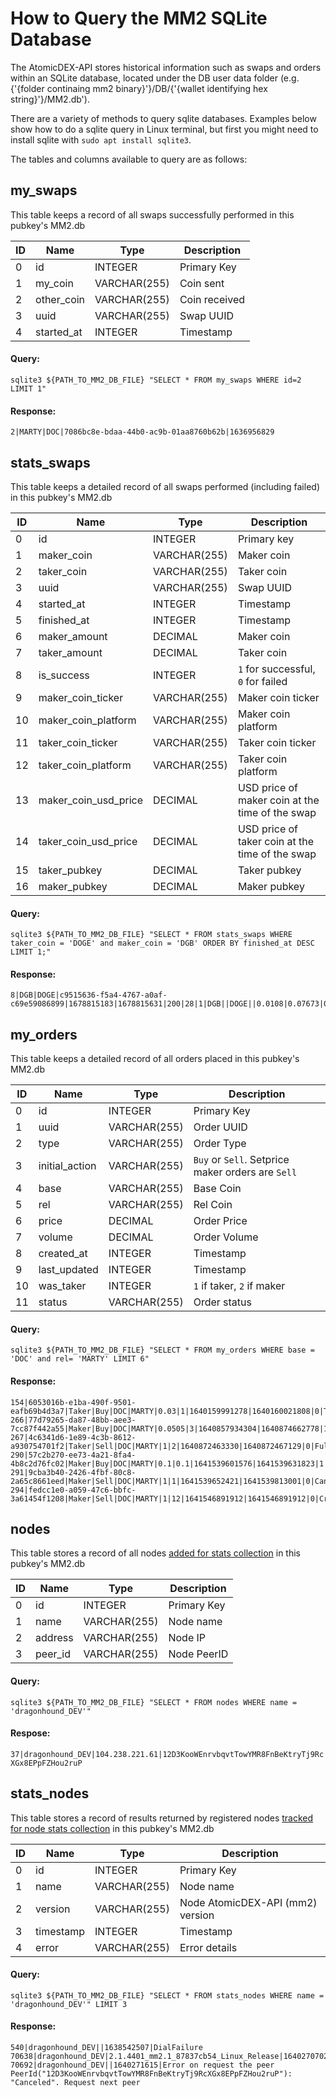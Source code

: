 
# How to Query the MM2 SQLite Database

The AtomicDEX-API stores historical information such as swaps and orders within an SQLite database, located under the DB user data folder (e.g. {'{folder continaing mm2 binary}'}/DB/{'{wallet identifying hex string}'}/MM2.db').

There are a variety of methods to query sqlite databases. Examples below show how to do a sqlite query in Linux terminal, but first you might need to install sqlite with `sudo apt install sqlite3`.

The tables and columns available to query are as follows:

## my\_swaps

This table keeps a record of all swaps successfully performed in this pubkey's MM2.db

| ID  | Name       | Type         | Description   |
| --- | ---------- | ------------ | ------------- |
| 0   | id         | INTEGER      | Primary Key   |
| 1   | my\_coin    | VARCHAR(255) | Coin sent     |
| 2   | other\_coin | VARCHAR(255) | Coin received |
| 3   | uuid       | VARCHAR(255) | Swap UUID     |
| 4   | started\_at | INTEGER      | Timestamp     |

#### Query:

`sqlite3 ${PATH_TO_MM2_DB_FILE} "SELECT * FROM my_swaps WHERE id=2 LIMIT 1"`

#### Response:

`2|MARTY|DOC|7086bc8e-bdaa-44b0-ac9b-01aa8760b62b|1636956829`

## stats\_swaps

This table keeps a detailed record of all swaps performed (including failed) in this pubkey's MM2.db

| ID  | Name                 | Type         | Description                                     |
| --- | -------------------- | ------------ | ----------------------------------------------- |
| 0   | id                   | INTEGER      | Primary key                                     |
| 1   | maker\_coin           | VARCHAR(255) | Maker coin                                      |
| 2   | taker\_coin           | VARCHAR(255) | Taker coin                                      |
| 3   | uuid                 | VARCHAR(255) | Swap UUID                                       |
| 4   | started\_at           | INTEGER      | Timestamp                                       |
| 5   | finished\_at          | INTEGER      | Timestamp                                       |
| 6   | maker\_amount         | DECIMAL      | Maker coin                                      |
| 7   | taker\_amount         | DECIMAL      | Taker coin                                      |
| 8   | is\_success           | INTEGER      | `1` for successful, `0` for failed              |
| 9   | maker\_coin\_ticker    | VARCHAR(255) | Maker coin ticker                               |
| 10  | maker\_coin\_platform  | VARCHAR(255) | Maker coin platform                             |
| 11  | taker\_coin\_ticker    | VARCHAR(255) | Taker coin ticker                               |
| 12  | taker\_coin\_platform  | VARCHAR(255) | Taker coin platform                             |
| 13  | maker\_coin\_usd\_price | DECIMAL      | USD price of maker coin at the time of the swap |
| 14  | taker\_coin\_usd\_price | DECIMAL      | USD price of taker coin at the time of the swap |
| 15  | taker\_pubkey         | DECIMAL      | Taker pubkey                                    |
| 16  | maker\_pubkey         | DECIMAL      | Maker pubkey                                    |

#### Query:

`sqlite3 ${PATH_TO_MM2_DB_FILE} "SELECT * FROM stats_swaps WHERE taker_coin = 'DOGE' and maker_coin = 'DGB' ORDER BY finished_at DESC LIMIT 1;"`

#### Response:

```
8|DGB|DOGE|c9515636-f5a4-4767-a0af-c69e59086899|1678815183|1678815631|200|28|1|DGB||DOGE||0.0108|0.07673|02d8064eece4fa5c0f8dc0267f68cee9bdd527f9e88f3594a323428718c391ecc2|03a93f666b9030958f282edd2904f0a33278c0c676ae132d2094840fe722f011c3
```

## my\_orders

This table keeps a detailed record of all orders placed in this pubkey's MM2.db

| ID  | Name           | Type         | Description                                       |
| --- | -------------- | ------------ | ------------------------------------------------- |
| 0   | id             | INTEGER      | Primary Key                                       |
| 1   | uuid           | VARCHAR(255) | Order UUID                                        |
| 2   | type           | VARCHAR(255) | Order Type                                        |
| 3   | initial\_action | VARCHAR(255) | `Buy` or `Sell`. Setprice maker orders are `Sell` |
| 4   | base           | VARCHAR(255) | Base Coin                                         |
| 5   | rel            | VARCHAR(255) | Rel Coin                                          |
| 6   | price          | DECIMAL      | Order Price                                       |
| 7   | volume         | DECIMAL      | Order Volume                                      |
| 8   | created\_at     | INTEGER      | Timestamp                                         |
| 9   | last\_updated   | INTEGER      | Timestamp                                         |
| 10  | was\_taker      | INTEGER      | `1` if taker, `2` if maker                        |
| 11  | status         | VARCHAR(255) | Order status                                      |

#### Query:

`sqlite3 ${PATH_TO_MM2_DB_FILE} "SELECT * FROM my_orders WHERE base = 'DOC' and rel= 'MARTY' LIMIT 6"`

#### Response:

```
154|6053016b-e1ba-490f-9501-eafb69b4d3a7|Taker|Buy|DOC|MARTY|0.03|1|1640159991278|1640160021808|0|TimedOut
266|77d79265-da87-48bb-aee3-7cc87f442a55|Maker|Buy|DOC|MARTY|0.0505|3|1640857934304|1640874662778|1|InsufficientBalance
267|4c6341d6-1e89-4c3b-8612-a930754701f2|Taker|Sell|DOC|MARTY|1|2|1640872463330|1640872467129|0|Fulfilled
290|57c2b270-ee73-4a21-8fa4-4b8c2d76fc02|Maker|Buy|DOC|MARTY|0.1|0.1|1641539601576|1641539631823|1|ToMaker
291|9cba3b40-2426-4fbf-80c8-2a65c8661eed|Maker|Sell|DOC|MARTY|1|1|1641539652421|1641539813001|0|Cancelled
294|fedcc1e0-a059-47c6-bbfc-3a61454f1208|Maker|Sell|DOC|MARTY|1|12|1641546891912|1641546891912|0|Created
```

## nodes

This table stores a record of all nodes [added for stats collection](/atomicdex/api/v20/add_node_to_version_stat) in this pubkey's MM2.db

| ID  | Name    | Type         | Description |
| --- | ------- | ------------ | ----------- |
| 0   | id      | INTEGER      | Primary Key |
| 1   | name    | VARCHAR(255) | Node name   |
| 2   | address | VARCHAR(255) | Node IP     |
| 3   | peer\_id | VARCHAR(255) | Node PeerID |

#### Query:

`sqlite3 ${PATH_TO_MM2_DB_FILE} "SELECT * FROM nodes WHERE name = 'dragonhound_DEV'"`

#### Respose:

`37|dragonhound_DEV|104.238.221.61|12D3KooWEnrvbqvtTowYMR8FnBeKtryTj9RcXGx8EPpFZHou2ruP`

## stats\_nodes

This table stores a record of results returned by registered nodes [tracked for node stats collection](/atomicdex/api/v20/start_version_stat_collection) in this pubkey's MM2.db

| ID  | Name      | Type         | Description                      |
| --- | --------- | ------------ | -------------------------------- |
| 0   | id        | INTEGER      | Primary Key                      |
| 1   | name      | VARCHAR(255) | Node name                        |
| 2   | version   | VARCHAR(255) | Node AtomicDEX-API (mm2) version |
| 3   | timestamp | INTEGER      | Timestamp                        |
| 4   | error     | VARCHAR(255) | Error details                    |

#### Query:

`sqlite3 ${PATH_TO_MM2_DB_FILE} "SELECT * FROM stats_nodes WHERE name = 'dragonhound_DEV'" LIMIT 3`

#### Response:

```
540|dragonhound_DEV||1638542507|DialFailure
70638|dragonhound_DEV|2.1.4401_mm2.1_87837cb54_Linux_Release|1640270702|
70692|dragonhound_DEV||1640271615|Error on request the peer PeerId("12D3KooWEnrvbqvtTowYMR8FnBeKtryTj9RcXGx8EPpFZHou2ruP"): "Canceled". Request next peer
```
